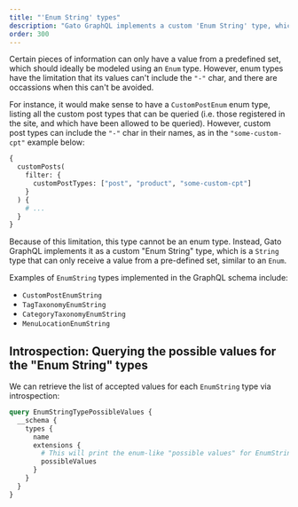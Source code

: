 ```yaml
---
title: "'Enum String' types"
description: "Gato GraphQL implements a custom 'Enum String' type, which is a String type that can only receive a value from a pre-defined set, similar to an Enum."
order: 300
---
```


Certain pieces of information can only have a value from a predefined set, which should ideally be modeled using an `Enum` type. However, enum types have the limitation that its values can't include the `"-"` char, and there are occassions when this can't be avoided.

For instance, it would make sense to have a `CustomPostEnum` enum type, listing all the custom post types that can be queried (i.e. those registered in the site, and which have been allowed to be queried). However, custom post types can include the `"-"` char in their names, as in the `"some-custom-cpt"` example below:

```graphql
{
  customPosts(
    filter: {
      customPostTypes: ["post", "product", "some-custom-cpt"]
    }
  ) {
    # ...
  }
}
```

Because of this limitation, this type cannot be an enum type. Instead, Gato GraphQL implements it as a custom "Enum String" type, which is a `String` type that can only receive a value from a pre-defined set, similar to an `Enum`.

Examples of `EnumString` types implemented in the GraphQL schema include:

- `CustomPostEnumString`
- `TagTaxonomyEnumString`
- `CategoryTaxonomyEnumString`
- `MenuLocationEnumString`

## Introspection: Querying the possible values for the "Enum String" types

We can retrieve the list of accepted values for each `EnumString` type via introspection:

```graphql
query EnumStringTypePossibleValues {
  __schema {
    types {
      name
      extensions {
        # This will print the enum-like "possible values" for EnumString type resolvers, or `null` otherwise
        possibleValues
      }
    }
  }
}
```
